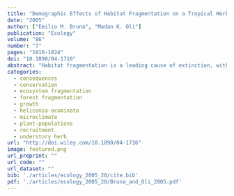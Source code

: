 ```yaml
---
title: "Demographic Effects of Habitat Fragmentation on a Tropical Herb: Life-Table Response Experiments"
date: "2005"
author: ["Emilio M. Bruna", "Madan K. Oli"]
publication: "Ecology"
volume: "86"
number: "7"
pages: "1816-1824"
doi: "10.1890/04-1716"
abstract: "Habitat fragmentation is a leading cause of extinction, with effects that may be particularly pronounced in tropical ecosystems. However, little is known regarding the demographic mechanisms underlying changes in abundance in fragmented landscapes. Using six years of demographic data collected from Ͼ6600 individuals of the Amazonian understory herb Heliconia acuminata, we calculated population growth rate (␭) in experimentally isolated 10-ha forest fragments, 1-ha forest fragments, and continuous forest. We then used life-table response experiment analyses to elucidate the mechanisms responsible for observed differences in ␭. On average, ␭ ഠ 1.05 in continuous forest, while ␭ ഠ 1 in both 1-ha and 10-ha fragments. However, while the differences in ␭ between 10-ha fragments and continuous forest were largely attributable to the negative contribution of stage-specific fertility rates, reduced ␭ in 1-ha fragments was due to both reductions in reproductive rates and changes in the rate of plant growth. Our results show that similar reductions in ␭ in fragments of different sizes can be driven by distinct demographic mechanisms. Without comprehensive demographic data, attempts to mitigate the decline of populations in fragmented landscapes could be unsuccessful because they might be focusing on inappropriate demographic targets."
categories: 
  - consequences
  - conservation
  - ecosystem fragmentation
  - forest fragmentation
  - growth
  - heliconia-acuminata
  - microclimate
  - plant-populations
  - recruitment
  - understory herb
url: "http://doi.wiley.com/10.1890/04-1716"
image: featured.png
url_preprint: ""
url_code: ""
url_dataset: ""
bib: './articles/ecology_2005_20/cite.bib'
pdf: './articles/ecology_2005_20/Bruna_and_Oli_2005.pdf'
---
```

